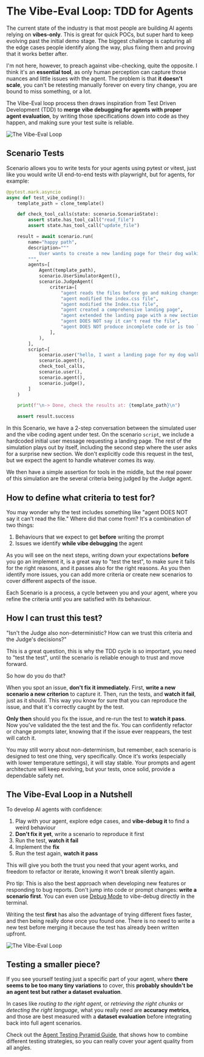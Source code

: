 
# The Vibe-Eval Loop: TDD for Agents

<Authors authors="@_rchaves_" date="2025-07-20" />

The current state of the industry is that most people are building AI agents relying on **vibes-only**. This is great for quick POCs, but super hard to keep evolving past the initial demo stage. The biggest challenge is capturing all the edge cases people identify along the way, plus fixing them and proving that it works better after.

I'm not here, however, to preach against vibe-checking, quite the opposite. I think it's an **essential tool**, as only human perception can capture those nuances and little issues with the agent. The problem is that **it doesn't scale**, you can't be retesting manually forever on every tiny change, you are bound to miss something, or a lot.

The Vibe-Eval loop process then draws inspiration from Test Driven Development (TDD) to **merge** **vibe debugging for agents** **with proper** **agent evaluation**, by writing those specifications down into code as they happen, and making sure your test suite is reliable.

![The Vibe-Eval Loop](/images/vibe-eval-loop.png)

## Scenario Tests

Scenario allows you to write tests for your agents using pytest or vitest, just like you would write UI end-to-end tests with playwright, but for agents, for example:

```python
@pytest.mark.asyncio
async def test_vibe_coding():
    template_path = clone_template()

    def check_tool_calls(state: scenario.ScenarioState):
        assert state.has_tool_call("read_file")
        assert state.has_tool_call("update_file")

    result = await scenario.run(
        name="happy path",
        description="""
            User wants to create a new landing page for their dog walking startup.
        """,
        agents=[
            Agent(template_path),
            scenario.UserSimulatorAgent(),
            scenario.JudgeAgent(
                criteria=[
                    "agent reads the files before go and making changes",
                    "agent modified the index.css file",
                    "agent modified the Index.tsx file",
                    "agent created a comprehensive landing page",
                    "agent extended the landing page with a new section",
                    "agent DOES NOT say it can't read the file",
                    "agent DOES NOT produce incomplete code or is too lazy to finish",
                ],
            ),
        ],
        script=[
            scenario.user("hello, I want a landing page for my dog walking startup"),
            scenario.agent(),
            check_tool_calls,
            scenario.user(),
            scenario.agent(),
            scenario.judge(),
        ]
    )

    print(f"\n-> Done, check the results at: {template_path}\n")

    assert result.success
```

In this Scenario, we have a 2-step conversation between the simulated user and the vibe coding agent under test. On the scenario `script`, we include a hardcoded initial user message requesting a landing page. The rest of the simulation plays out by itself, including the second step where the user asks for a surprise new section. We don't explicitly code this request in the test, but we expect the agent to handle whatever comes its way.

We then have a simple assertion for tools in the middle, but the real power of this simulation are the several criteria being judged by the Judge agent.

## How to define what criteria to test for?

You may wonder why the test includes something like "agent DOES NOT say it can't read the file." Where did that come from? It's a combination of two things:

1. Behaviours that we expect to get **before** writing the prompt
2. Issues we identify **while vibe debugging** the agent

As you will see on the next steps, writing down your expectations **before** you go an implement it, is a great way to "test the test", to make sure it fails for the right reasons, and it passes also for the right reasons. As you then identify more issues, you can add more criteria or create new scenarios to cover different aspects of the issue.

Each Scenario is a process, a cycle between you and your agent, where you refine the criteria until you are satisfied with its behaviour.

## How I can trust this test?

"Isn't the Judge also non-deterministic? How can we trust this criteria and the Judge's decisions?"

This is a great question, this is why the TDD cycle is so important, you need to "test the test", until the scenario is reliable enough to trust and move forward.

So how do you do that?

When you spot an issue, **don't fix it immediately.** First, **write a new scenario a new criterion** to capture it. Then, run the tests, and **watch it fail**, just as it should. This way you know for sure that you can reproduce the issue, and that it's correctly caught by the test.

**Only then** should you fix the issue, and re-run the test to **watch it pass**. Now you've validated the the test and the fix. You can confidently refactor or change prompts later, knowing that if the issue ever reappears, the test will catch it.

You may still worry about non-determinism, but remember, each scenario is designed to test one thing, very specifically. Once it's works (especially with lower temperature settings), it will stay stable. Your prompts and agent architecture will keep evolving, but your tests, once solid, provide a dependable safety net.

## The Vibe-Eval Loop in a Nutshell

To develop AI agents with confidence:

1. Play with your agent, explore edge cases, and **vibe-debug it** to find a weird behaviour
2. **Don't fix it yet**, write a scenario to reproduce it first
3. Run the test, **watch it fail**
4. Implement the **fix**
5. Run the test again, **watch it pass**

This will give you both the trust you need that your agent works, and freedom to refactor or iterate, knowing it won't break silently again.

Pro tip: This is also the best approach when developing new features or responding to bug reports. Don't jump into code or prompt changes: **write a scenario first**. You can even use [Debug Mode](https://scenario.langwatch.ai/basics/debug-mode) to vibe-debug directly in the terminal.

Writing the test **first** has also the advantage of trying different fixes faster, and then being really done once you found one. There is no need to write a new test before merging it because the test has already been written upfront.

![The Vibe-Eval Loop](/images/vibe-eval-loop.png)

## Testing a smaller piece?

If you see yourself testing just a specific part of your agent, where **there seems to be too many tiny variations** to cover, this **probably shouldn't be an agent test but rather a dataset evaluation**.

In cases like _routing to the right agent_, or _retrieving the right chunks_ or _detecting the right language_, what you really need are **accuracy** **metrics**, and those are best measured with a **dataset evaluation** before integrating back into full agent scenarios.

Check out the [Agent Testing Pyramid Guide](<[https://scenario.langwatch.ai/best-practices/the-agent-testing-pyramid](https://scenario.langwatch.ai/best-practices/the-agent-testing-pyramid)>), that shows how to combine different testing strategies, so you can really cover your agent quality from all angles.
